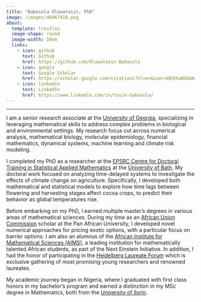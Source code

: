 ```yaml
---
title: "Babasola Oluwatosin, PhD"
image: /images/46967418.png
about: 
  template: trestles
  image-shape: round
  image-width: 10em
  links:
    - icon: github
      text: Github
      href: https://github.com/Oluwatosin-Babasola
    - icon: google
      text: Google Scholar
      href: https://scholar.google.com/citations?hl=en&user=HEXXuBQAAAAJ&view_op=list_works&authuser=1&sortby=pubdate
    - icon: linkedin
      text: LinkedIn
      href: https://www.linkedin.com/in/tosin-babasola/
---
```


------------------------------------------------------------------------

I am a senior research associate at the [University of Georgia](https://www.uga.edu), specializing in leveraging mathematical skills to address complex problems in biological and environmental settings. My research focus cut across numerical analysis, mathematical biology, molecular epidemiology, financial mathematics, dynamical systems, machine learning and climate risk modeling.

I completed my PhD as a researcher at the [EPSRC Centre for Doctoral Training in Statistical Applied Mathematics](https://www.samba.ac.uk) at the [University of Bath](https://www.bath.ac.uk). My doctoral work focused on analyzing time-delayed systems to investigate the effects of climate change on agriculture. Specifically, I developed both mathematical and statistical models to explore how time lags between flowering and harvesting stages affect cocoa crops, to predict their behavior as global temperatures rise.

Before embarking on my PhD, I earned multiple master’s degrees in various areas of mathematical sciences. During my time as an [African Union Commission](https://www.au.int/en/directorates/education) scholar at the Pan African University, I developed novel numerical approaches for pricing exotic options, with a particular focus on barrier options. I am also an alumnus of the [African Institute for Mathematical Sciences (AIMS)](https://www.aims.ac.za/about-aims-south-africa), a leading institution for mathematically talented African students, as part of the Next Einstein Initiative. In addition, I had the honor of participating in the [Heidelberg Laureate Forum](https://www.Heidelberg-Laureate-Forum.org/about-us/) which is exclusive gathering of  most promising young researchers and renowned laureates.

My academic journey began in Nigeria, where I graduated with first class honors in my bachelor’s program and earned a distinction in my MSc degree in Mathematics, both from the [University of Ilorin](https://www.unilorin.edu.ng/about-us/our-core-values).

